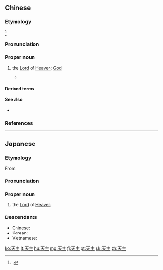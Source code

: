 ==Chinese==
{{zh-forms}}
{{wikipedia|lang=zh}}

===Etymology===
{{wasei kango|天%主|てん%しゅ|God||heavenly emperor; heavenly God}}<ref>{{cite-book|title={{lang|zh|汉语外来词词典}}|year=1984|location=Shanghai|author=刘正埮|editor=高名凯|publisher={{w|lang=zh|上海辞书出版社}}|trans-title=A Dictionary of Loan Words and Hybrid Words in Chinese|language=Chinese|oclc=15401721}}.</ref>

===Pronunciation===
{{zh-pron
|m=Tiānzhǔ
|c=tin1 zyu2
|mn=Thian-chú
|cat=n
}}

===Proper noun===
{{zh-proper noun}}

# {{lb|zh|chiefly|Catholicism}} the [[Lord]] of [[Heaven]]; [[God]]
#* {{zh-x|在 起初 ^天主 創造 了 天地。|In the beginning '''God''' created heaven, and earth.|ref={{w2|zh|思高聖經}} ({{w|Studium Biblicum Version}}), {{lang|zh|創世紀}} (Genesis) 1:1}}

====Derived terms====
{{zh-der|天主教|天主教會|天主教徒}}

====See also====
* {{zh-l|上帝}}

===References===
<references/>

{{zh-cat|Christianity|Roman Catholicism}}

----

==Japanese==
{{wikipedia|lang=ja}}
{{ja-kanjitab|てん|yomi=o|しゅ}}

===Etymology===
From {{etyl|ltc|ja|sort=てんしゅ}} {{m|ltc|天主|tr=then tsyu<sup>X</sup>}}

===Pronunciation===
{{ja-pron|acc=a|y=ko|てんしゅ}}

===Proper noun===
{{ja-pos|proper|てんしゅ}}

# {{lb|ja|Christianity|sort=てんしゅ}} the [[Lord]] of [[Heaven]]

===Descendants===
* Chinese: {{zh-l|天主}}
* Korean: {{l|ko|^천주}}
* Vietnamese: {{vi-l|Thiên Chúa}}

[[ko:天主]]
[[lt:天主]]
[[hu:天主]]
[[mg:天主]]
[[fj:天主]]
[[pt:天主]]
[[uk:天主]]
[[zh:天主]]